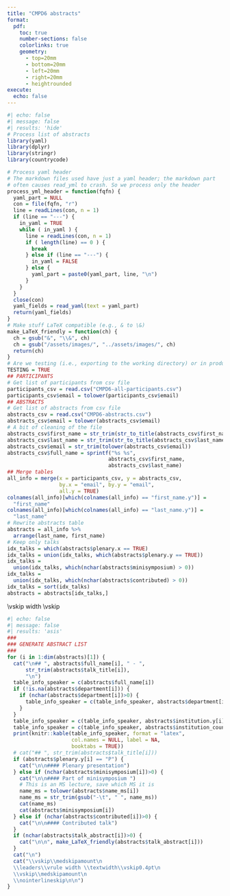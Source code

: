 ```yaml
---
title: "CMPD6 abstracts"
format:
  pdf:
    toc: true
    number-sections: false
    colorlinks: true
    geometry:
      - top=20mm
      - bottom=20mm
      - left=20mm
      - right=20mm
      - heightrounded
execute:
  echo: false
---
```



```r
#| echo: false
#| message: false
#| results: 'hide'
# Process list of abstracts
library(yaml)
library(dplyr)
library(stringr)
library(countrycode)

# Process yaml header
# The markdown files used have just a yaml header; the markdown part
# often causes read_yml to crash. So we process only the header
process_yml_header = function(fqfn) {
  yaml_part = NULL
  con = file(fqfn, "r")
  line = readLines(con, n = 1)
  if (line == "---") {
    in_yaml = TRUE
    while ( in_yaml ) {
      line = readLines(con, n = 1)
      if ( length(line) == 0 ) {
        break
      } else if (line == "---") {
        in_yaml = FALSE
      } else {
        yaml_part = paste0(yaml_part, line, "\n")
      }
    }
  }
  close(con)
  yaml_fields = read_yaml(text = yaml_part)
  return(yaml_fields)
}
# Make stuff LaTeX compatible (e.g., & to \&)
make_LaTeX_friendly = function(ch) {
  ch = gsub("&", "\\&", ch)
  ch = gsub("/assets/images/", "../assets/images/", ch)
  return(ch)
}
# Are we testing (i.e., exporting to the working directory) or in production?
TESTING = TRUE
## PARTICIPANTS
# Get list of participants from csv file
participants_csv = read.csv("CMPD6-all-participants.csv")
participants_csv$email = tolower(participants_csv$email)
## ABSTRACTS
# Get list of abstracts from csv file
abstracts_csv = read.csv("CMPD6-abstracts.csv")
abstracts_csv$email = tolower(abstracts_csv$email)
# A bit of cleaning of the file
abstracts_csv$first_name = str_trim(str_to_title(abstracts_csv$first_name))
abstracts_csv$last_name = str_trim(str_to_title(abstracts_csv$last_name))
abstracts_csv$email = str_trim(tolower(abstracts_csv$email))
abstracts_csv$full_name = sprintf("%s %s", 
                                 abstracts_csv$first_name,
                                 abstracts_csv$last_name)
## Merge tables
all_info = merge(x = participants_csv, y = abstracts_csv,
                 by.x = "email", by.y = "email", 
                 all.y = TRUE)
colnames(all_info)[which(colnames(all_info) == "first_name.y")] =
  "first_name"
colnames(all_info)[which(colnames(all_info) == "last_name.y")] = 
  "last_name"
# Rewrite abstracts table
abstracts = all_info %>%
  arrange(last_name, first_name)
# Keep only talks
idx_talks = which(abstracts$plenary.x == TRUE)
idx_talks = union(idx_talks, which(abstracts$plenary.y == TRUE))
idx_talks = 
  union(idx_talks, which(nchar(abstracts$minisymposium) > 0))
idx_talks = 
  union(idx_talks, which(nchar(abstracts$contributed) > 0))
idx_talks = sort(idx_talks)
abstracts = abstracts[idx_talks,]
```


\vskip\medskipamount
\leaders\vrule width \textwidth\vskip0.4pt
\vskip\medskipamount
\nointerlineskip
\newpage

```r
#| echo: false
#| message: false
#| results: 'asis'
###
### GENERATE ABSTRACT LIST
###
for (i in 1:dim(abstracts)[1]) {
  cat("\n## ", abstracts$full_name[i], " - ",
      str_trim(abstracts$talk_title[i]),
      "\n")
  table_info_speaker = c(abstracts$full_name[i])
  if (!is.na(abstracts$department[i])) {
    if (nchar(abstracts$department[i])>0) {
      table_info_speaker = c(table_info_speaker, abstracts$department[i])
    }
  }
  table_info_speaker = c(table_info_speaker, abstracts$institution.y[i])
  table_info_speaker = c(table_info_speaker, abstracts$institution_country[i])
  print(knitr::kable(table_info_speaker, format = "latex", 
                     col.names = NULL, label = NA,
                     booktabs = TRUE))
  # cat("## ", str_trim(abstracts$talk_title[i]))
  if (abstracts$plenary.y[i] == "P") {
    cat("\n\n#### Plenary presentation")
  } else if (nchar(abstracts$minisymposium[i])>0) {
    cat("\n\n#### Part of minisymposium ")
    # This is an MS lecture, save which MS it is
    name_ms = tolower(abstracts$name_ms[i])
    name_ms = str_trim(gsub("-\t", " ", name_ms))
    cat(name_ms)
    cat(abstracts$minisymposium[i])
  } else if (nchar(abstracts$contributed[i])>0) {
    cat("\n\n#### Contributed talk")
  }
  if (nchar(abstracts$talk_abstract[i])>0) {
    cat("\n\n", make_LaTeX_friendly(abstracts$talk_abstract[i]))
  }
  cat("\n")
  cat("\\vskip\\medskipamount\n
  \\leaders\\vrule width \\textwidth\\vskip0.4pt\n
  \\vskip\\medskipamount\n
  \\nointerlineskip\n\n")
}
```
